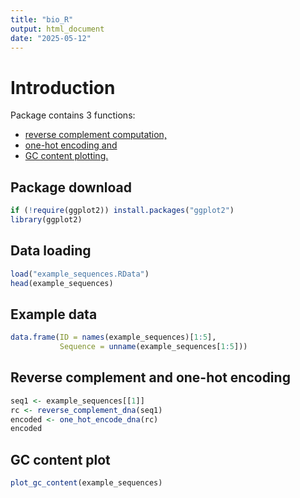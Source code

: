 ```yaml
---
title: "bio_R"
output: html_document
date: "2025-05-12"
---
```


# Introduction

Package contains 3 functions:

-   [reverse complement computation,](https://www.bx.psu.edu/old/courses/bx-fall08/definitions.html)
-   [one-hot encoding and](https://www.geeksforgeeks.org/ml-one-hot-encoding/)
-   [GC content plotting.](https://en.wikipedia.org/wiki/GC-content)

## Package download

```r
if (!require(ggplot2)) install.packages("ggplot2")
library(ggplot2)
```

## Data loading

```r
load("example_sequences.RData")
head(example_sequences)
```

## Example data

```r
data.frame(ID = names(example_sequences)[1:5],
           Sequence = unname(example_sequences[1:5]))
```

## Reverse complement and one-hot encoding

```r
seq1 <- example_sequences[[1]]
rc <- reverse_complement_dna(seq1)
encoded <- one_hot_encode_dna(rc)
encoded
```

## GC content plot

```r
plot_gc_content(example_sequences)
```
